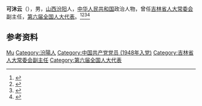 '''可沐云'''（{{bd|1930年|}}），男，[[山西|山西]][[汾阳|汾阳]]人，[[中华人民共和国|中华人民共和国]]政治人物，曾任[[吉林省人大常委会|吉林省人大常委会]]副主任，[[第六届全国人大代表|第六届全国人大代表]]。<ref>{{Cite book|title=中华人民共和国职官志|author=何虎生, 李耀东, 向常福主编|publisher=中国社会出版社|year=2003|isbn=9787800883934|location=北京|pages=}}</ref><ref>{{cite book|title=中囯人名大辞典·当代人物卷|author=廖盖隆等编|year=1990|publisher=上海辞书出版社|location=上海|page=}}</ref><ref>{{Cite book|title=中国共产党名人录|author=于俊道主编|publisher=四川人民出版社|year=1997|isbn=|location=成都|pages=}}</ref><ref>{{Cite book|title=中国共产党人名大辞典|author=盛平主编|publisher=中国国际广播出版社|year=1991|isbn=|location=北京|pages=}}</ref>

== 参考资料 ==
{{reflist}}

{{中国人物小作品}}

{{Authority control}}
{{DEFAULTSORT:Ke可}}
[[Category:可姓|Mu]]
[[Category:汾陽人|Category:汾陽人]]
[[Category:中国共产党党员_(1948年入党)|Category:中国共产党党员 (1948年入党)]]
[[Category:吉林省人大常委会副主任|Category:吉林省人大常委会副主任]]
[[Category:第六届全国人大代表|Category:第六届全国人大代表]]
